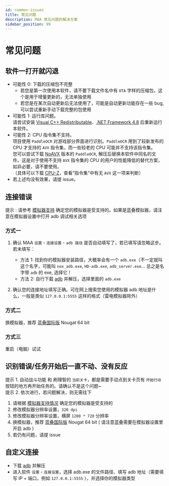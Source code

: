 ```yaml
---
id: common-issues
title: 常见问题
description: MAA 常见问题的解决方案
sidebar_position: 99
---
```


# 常见问题

## 软件一打开就闪退

- 可能性 0: 下载的压缩包不完整  
  - 若您是第一次使用本软件，请不要下载文件名中有 `OTA` 字样的压缩包，这个是用于增量更新的，无法单独使用
  - 若您是在某次自动更新后无法使用了，可能是自动更新功能存在一些 bug, 可以尝试重新手动下载完整的包使用
- 可能性 1: 运行库问题。  
  请尝试安装 [Visual C++ Redistributable](https://docs.microsoft.com/zh-CN/cpp/windows/latest-supported-vc-redist?view=msvc-160#visual-studio-2015-2017-2019-and-2022)、[.NET Framework 4.8](https://dotnet.microsoft.com/download/dotnet-framework/net48) 后重新运行本软件。
- 可能性 2: CPU 指令集不支持。  
  项目使用 `PaddleOCR` 对游戏部分界面进行识别。`PaddleOCR` 用到了较新发布的 CPU 才支持的 `AVX` 指令集，而一些较老的 CPU 可能并不支持该指令集。  
  您可以尝试下载 [NoAVX](https://github.com/MaaAssistantArknights/MaaAssistantArknights/3rdparty/ppocr_noavx.zip) 版本的 `PaddleOCR`, 解压后替换本软件中同名的文件。这是对于使用不支持 `AVX` 指令集的 CPU 的用户的性能降低的替代方案，如非必要，请不要使用。  
  （具体可以下载 [CPU-Z](https://www.cpuid.com/softwares/cpu-z.html)，查看“指令集”中有无 `AVX` 这一项来判断）  
- 若上述均没有效果，请提 issue。

## 连接错误

提示 : 请参考 [模拟器支持](emulator-support.mdx) 确定您的模拟器是受支持的。如果是蓝叠模拟器，请注意在模拟器设置中打开 adb 调试相关选项

### 方式一

1. 确认 MAA `设置` - `连接设置` - `adb 路径` 是否自动填写了，若已填写请忽略这步。若未填写：
    - 方法 1: 找到你的模拟器安装路径，大概率会有一个 `adb.exe`（不一定就叫这个名字，可能叫 `nox_adb.exe`, `HD-adb.exe`, `adb_server.exe`... 总之是名字带 `adb` 的 exe, 选择它！
    - 方法 2: 自行下载 [adb](https://dl.google.com/android/repository/platform-tools-latest-windows.zip) 并解压，选择里面的 `adb.exe`

2. 确认您的连接地址填写正确。可在网上搜索您使用的模拟器 adb 地址是什么，一般是类似 `127.0.0.1:5555` 这样的格式（雷电模拟器除外）

### 方式二

换模拟器，推荐 [蓝叠国际版](https://www.bluestacks.com/download.html) Nougat 64 bit

### 方式三

重启（电脑）试试

## 识别错误/任务开始后一直不动、没有反应

提示 1. 自动战斗功能 和 刷理智的 `当前关卡`，都是需要手动点到关卡页有 `开始行动` 按钮的地方再开始任务的。请确认不是这个问题~  
提示 2. 依次进行，若问题解决，则无需往下

1. 请根据 [模拟器支持情况](emulator-support.mdx) 确定您的模拟器是受支持的
2. 修改模拟器分辨率设置，`320 dpi`
3. 修改模拟器分辨率设置，横屏 `1280 * 720` 分辨率
4. 换模拟器，推荐 [蓝叠国际版](https://www.bluestacks.com/download.html) Nougat 64 bit ( 请注意蓝叠需要在模拟器设置里开启 adb )
5. 若仍有问题，请提 issue

## 自定义连接

- 下载 [adb](https://dl.google.com/android/repository/platform-tools-latest-windows.zip) 并解压
- 进入软件 `设置` - `连接设置`，选择 adb.exe 的文件路径、填写 adb 地址（需要填写 IP + 端口，例如 `127.0.0.1:5555` ），并选择你的模拟器类型
